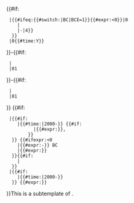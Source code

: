 <includeonly><!--

              Hidden Part

--><span style="{{#ifeq:{{{debug}}}|yes|border:1px solid|display:none; speak:none}}" class="sortkey">{{#if:{{{1|}}}
  |{{#ifeq:{{#switch:{{uc:{{{4}}}}}|BC|BCE=1}}{{#expr:{{{1}}}<0}}|0
     |{{padleft:{{{1}}}|5}}
     |&#45;{{padleft:{{#expr:1E4-abs{{{1}}}}}|4}}
   }}
  |0{{#time:Y}}
}}-{{#if:{{{2|}}}
  |{{padleft:{{{2}}}|2}}
  |01
}}-{{#if:{{{3|}}}
  |{{padleft:{{{3}}}|2}}
  |01
}}</span><!--

              Visible Part

--><span style="{{#ifeq:{{{nowrap}}}|off||white-space:nowrap;}}">{{#if:{{{1|}}}
  |{{#if:{{{2|}}}
     |{{#time:{{{M|F}}}|2000-{{{2}}}}} {{#if:{{{3|}}}
           |{{#expr:{{{3}}}}},
         }}
   }} {{#ifexpr:{{{1}}}<0
     |{{#expr:-{{{1}}}}}&nbsp;BC
     |{{#expr:{{{1}}}}}
   }}{{#if:{{{4|}}}
     |&nbsp;{{uc:{{{4}}}}}
   }}
  |{{#if:{{{2|}}}
     |{{#time:{{{M|F}}}|2000-{{{2}}}}}
   }} {{#expr:{{{3|}}}}}
}}</span></includeonly><noinclude>This is a subtemplate of {{tl|dts}}.</noinclude>